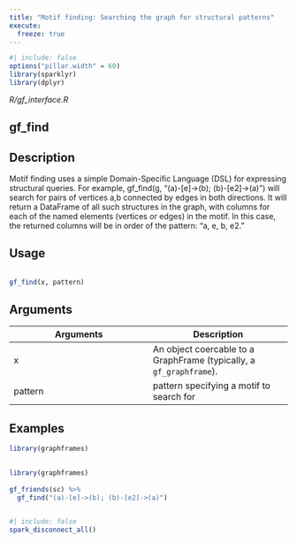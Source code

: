 ```yaml
---
title: "Motif finding: Searching the graph for structural patterns"
execute:
  freeze: true
---
```


```r
#| include: false
options("pillar.width" = 60)
library(sparklyr) 
library(dplyr)
```

*R/gf_interface.R*

## gf_find

## Description
 Motif finding uses a simple Domain-Specific Language (DSL) for  expressing structural queries. For example,  gf_find(g, "(a)-[e]->(b); (b)-[e2]->(a)") will search for  pairs of vertices a,b connected by edges in both directions.  It will return a DataFrame of all such structures in the graph,  with columns for each of the named elements (vertices or edges)  in the motif. In this case, the returned columns will be in  order of the pattern: "a, e, b, e2." 


## Usage
```r
 
gf_find(x, pattern) 
```

## Arguments
|Arguments|Description|
|---|---|
| x | An object coercable to a GraphFrame (typically, a `gf_graphframe`). |
| pattern | pattern specifying a motif to search for |





## Examples
```r
library(graphframes)
 
```
```r
library(graphframes)
 
gf_friends(sc) %>% 
  gf_find("(a)-[e]->(b); (b)-[e2]->(a)") 
 
```



```r
#| include: false
spark_disconnect_all()
```

